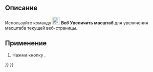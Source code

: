 <languages/>

{{Docnav/ru
|[[Web_BrowserStop/ru|Остановить загрузку]]
|[[Web_BrowserZoomOut/ru|Уменьшить масштаб]]
|[[Web_Workbench/ru|Веб]]
|IconL=Web_BrowserStop.svg
|IconR=Web_BrowserZoomOut.svg
|IconC=Workbench_Web.svg
}}

{{GuiCommand/ru
|Name=Web BrowserZoomIn
|Name/ru=Веб Увеличить масштаб
|MenuLocation=
|Workbenches=[[Web_Workbench/ru|Веб]], [[Start_Workbench/ru|Старт]]
|SeeAlso=
}}

<span id="Description"></span>
== Описание ==

Используйте команду [[Image:Web_BrowserZoomIn.svg|24px]] '''Веб Увеличить масштаб''' для увеличения масштаба текущей веб-страницы.

<span id="Usage"></span>
== Применение ==

# Нажми кнопку {{Button|[[Image:Web_BrowserZoomIn.svg|16px]] [[Web_BrowserZoomIn/ru|Увеличить масштаб]]}}.


{{Docnav/ru
|[[Web_BrowserStop/ru|Остановить загрузку]]
|[[Web_BrowserZoomOut/ru|Уменьшить масштаб]]
|[[Web_Workbench/ru|Веб]]
|IconL=Web_BrowserStop.svg
|IconR=Web_BrowserZoomOut.svg
|IconC=Workbench_Web.svg
}}

{{Web Tools navi{{#translation:}}}}
{{Userdocnavi{{#translation:}}}}